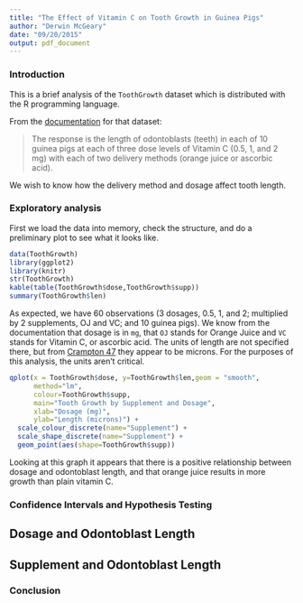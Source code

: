 ```yaml
---
title: "The Effect of Vitamin C on Tooth Growth in Guinea Pigs"
author: "Derwin McGeary"
date: "09/20/2015"
output: pdf_document
---
```

### Introduction

This is a brief analysis of the `ToothGrowth` dataset which is distributed with the R programming language.

From the [documentation](http://www.inside-r.org/r-doc/datasets/ToothGrowth) for that dataset:

> The response is the length of odontoblasts (teeth) in each of 10 guinea pigs at each of three dose levels of Vitamin C (0.5, 1, and 2 mg) with each of two delivery methods (orange juice or ascorbic acid).

We wish to know how the delivery method and dosage affect tooth length.

### Exploratory analysis

First we load the data into memory, check the structure, and do a preliminary plot to see what it looks like.
```r
data(ToothGrowth)
library(ggplot2)
library(knitr)
str(ToothGrowth)
kable(table(ToothGrowth$dose,ToothGrowth$supp))
summary(ToothGrowth$len)
```

As expected, we have 60 observations (3 dosages, 0.5, 1, and 2; multiplied by 2 supplements, OJ and VC; and 10 guinea pigs). We know from the documentation that dosage is in `mg`, that `OJ` stands for Orange Juice and `VC` stands for Vitamin C, or ascorbic acid. The units of length are not specified there, but from [Crampton 47](http://jn.nutrition.org/content/33/5/491.full.pdf) they appear to be microns. For the purposes of this analysis, the units aren't critical.

```r
qplot(x = ToothGrowth$dose, y=ToothGrowth$len,geom = "smooth", 
      method="lm", 
      colour=ToothGrowth$supp, 
      main="Tooth Growth by Supplement and Dosage",
      xlab="Dosage (mg)",
      ylab="Length (microns)") + 
  scale_colour_discrete(name="Supplement") +
  scale_shape_discrete(name="Supplement") +
  geom_point(aes(shape=ToothGrowth$supp))
```

Looking at this graph it appears that there is a positive relationship between dosage and odontoblast length, and that orange juice results in more growth than plain vitamin C.

### Confidence Intervals and Hypothesis Testing

## Dosage and Odontoblast Length

## Supplement and Odontoblast Length

### Conclusion
